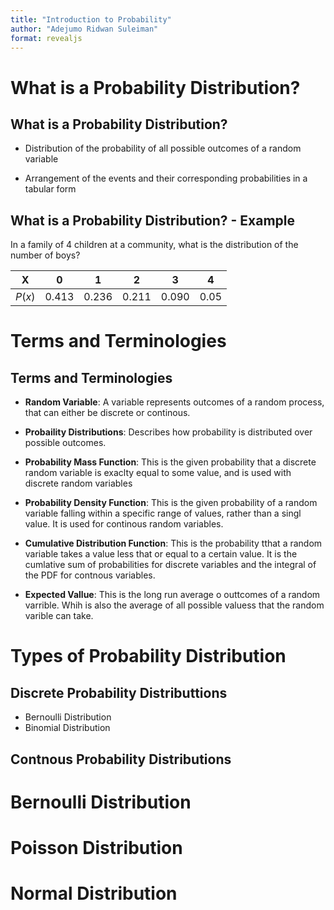 ```yaml
---
title: "Introduction to Probability"
author: "Adejumo Ridwan Suleiman"
format: revealjs
---
```


# What is a Probability Distribution?

## What is a Probability Distribution?

- Distribution of the probability of all possible outcomes of a random variable

- Arrangement of the events and their corresponding probabilities in a tabular form

## What is a Probability Distribution? - Example

In a family of 4 children at a community, what is the distribution of the number of boys?

| X | 0 | 1 | 2 | 3 | 4 |
| --- | --- | --- | --- | --- | --- |
| $P(x)$ | 0.413 | 0.236 | 0.211 | 0.090 | 0.05 |


# Terms and Terminologies

## Terms and Terminologies

- **Random Variable**: A variable  represents outcomes of a random process, that can either be discrete or continous.

- **Probaility Distributions**: Describes how probability is distributed over possible outcomes.

- **Probability Mass Function**: This is the given probability that a discrete random variable is exaclty equal to some value, and is used with discrete random variables

- **Probability Density Function**: This is the given probability of a random variable falling within a specific range of values, rather than a singl value. It is used for continous random variables.

- **Cumulative Distribution Function**: This is the probability tthat a random variable takes a value less that or equal to a certain value. It is the cumlative sum of probabilities for discrete variables and the integral of the PDF for contnous variables.

 - **Expected Vallue**: This is the long run average o outtcomes of a random varrible. Whih is also the average of all possible valuess that the random varible can take.

# Types of Probability Distribution

## Discrete Probability Distributtions

- Bernoulli Distribution
- Binomial Distribution


## Contnous Probability Distributions




# Bernoulli Distribution


# Poisson Distribution


# Normal Distribution

